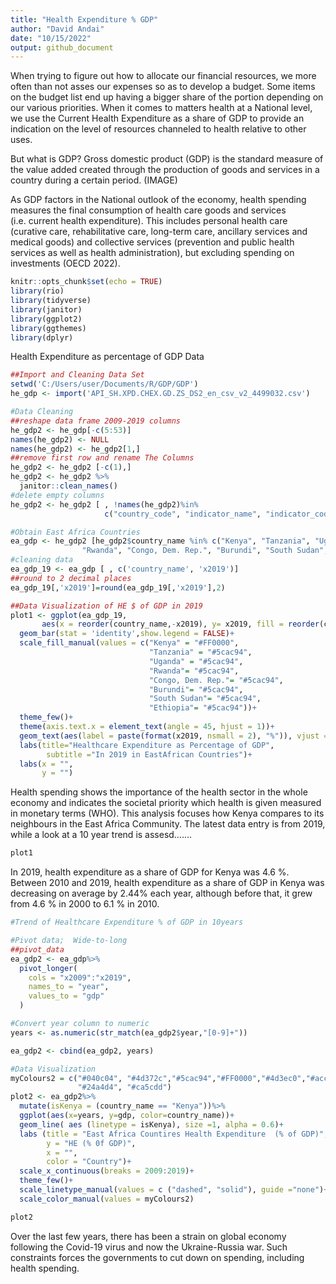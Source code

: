 ```yaml
---
title: "Health Expenditure % GDP"
author: "David Andai"
date: "10/15/2022"
output: github_document
---
```


When trying to figure out how to allocate our financial resources, we more often than not asses our expenses so as to develop a budget. Some items on the budget list end up having a bigger share of the portion depending on our various priorities. 
When it comes to matters health at a National level, we use the Current Health Expenditure as a share of GDP to provide an indication on the level of resources channeled to health relative to other uses.

But what is GDP?
Gross domestic product (GDP) is the standard measure of the value added created through the production of goods and services in a country during a certain period. 
(IMAGE)

As GDP factors in the National outlook of the economy, health spending measures the final consumption of health care goods and services (i.e. current health expenditure). This includes personal health care (curative care, rehabilitative care, long-term care, ancillary services and medical goods) and collective services (prevention and public health services as well as health administration), but excluding spending on investments (OECD 2022).

```r
knitr::opts_chunk$set(echo = TRUE)
library(rio)
library(tidyverse)
library(janitor)
library(ggplot2)
library(ggthemes)
library(dplyr)
```

Health Expenditure as percentage of GDP Data
```r
##Import and Cleaning Data Set
setwd('C:/Users/user/Documents/R/GDP/GDP')
he_gdp <- import('API_SH.XPD.CHEX.GD.ZS_DS2_en_csv_v2_4499032.csv')

#Data Cleaning
##reshape data frame 2009-2019 columns
he_gdp2 <- he_gdp[-c(5:53)]
names(he_gdp2) <- NULL
names(he_gdp2) <- he_gdp2[1,]
##remove first row and rename The Columns
he_gdp2 <- he_gdp2 [-c(1),]
he_gdp2 <- he_gdp2 %>%
  janitor::clean_names()
#delete empty columns
he_gdp2 <- he_gdp2 [ , !names(he_gdp2)%in%
                     c("country_code", "indicator_name", "indicator_code", "na", "x2020", "x2021")]

```


```r
#Obtain East Africa Countries
ea_gdp <- he_gdp2 [he_gdp2$country_name %in% c("Kenya", "Tanzania", "Uganda",
                "Rwanda", "Congo, Dem. Rep.", "Burundi", "South Sudan", "Ethiopia"),]
#cleaning data
ea_gdp_19 <- ea_gdp [ , c('country_name', 'x2019')]
##round to 2 decimal places
ea_gdp_19[,'x2019']=round(ea_gdp_19[,'x2019'],2)
```

```r
##Data Visualization of HE $ of GDP in 2019
plot1 <- ggplot(ea_gdp_19,
       aes(x = reorder(country_name,-x2019), y= x2019, fill = reorder(country_name,-x2019)))+
  geom_bar(stat = 'identity',show.legend = FALSE)+
  scale_fill_manual(values = c("Kenya" = "#FF0000",
                               "Tanzania" = "#5cac94",
                               "Uganda" = "#5cac94",
                               "Rwanda"= "#5cac94", 
                               "Congo, Dem. Rep."= "#5cac94", 
                               "Burundi"= "#5cac94",
                               "South Sudan"= "#5cac94",
                               "Ethiopia"= "#5cac94"))+
  theme_few()+
  theme(axis.text.x = element_text(angle = 45, hjust = 1))+
  geom_text(aes(label = paste(format(x2019, nsmall = 2), "%")), vjust = -0.2)+
  labs(title="Healthcare Expenditure as Percentage of GDP", 
        subtitle ="In 2019 in EastAfrican Countries")+
  labs(x = "",
       y = "")
```
Health spending shows the importance of the health sector in the whole economy and indicates the societal priority which health is given measured in monetary terms (WHO). This analysis focuses how Kenya compares to its neighbours in the East Africa Community. The latest data entry is from 2019, while a look at a 10 year trend is assesd....... 
```r
plot1
```

In 2019, health expenditure as a share of GDP for Kenya was 4.6 %. Between 2010 and 2019, health expenditure as a share of GDP in Kenya was decreasing on average by 2.44% each year, although before that, it grew from 4.6 % in 2000 to 6.1 % in 2010.

```r
#Trend of Healthcare Expenditure % of GDP in 10years

#Pivot data;  Wide-to-long
##pivot_data
ea_gdp2 <- ea_gdp%>%
  pivot_longer(
    cols = "x2009":"x2019",
    names_to = "year",
    values_to = "gdp"
  )

#Convert year column to numeric
years <- as.numeric(str_match(ea_gdp2$year,"[0-9]+"))

ea_gdp2 <- cbind(ea_gdp2, years)
```

```r
#Data Visualization
myColours2 = c("#040c04", "#4d372c","#5cac94","#FF0000","#4d3ec0","#acc6d8",
               "#24a4d4", "#ca5cdd")
plot2 <- ea_gdp2%>%
  mutate(isKenya = (country_name == "Kenya"))%>%
  ggplot(aes(x=years, y=gdp, color=country_name))+
  geom_line( aes (linetype = isKenya), size =1, alpha = 0.6)+
  labs (title = "East Africa Countires Health Expenditure  (% of GDP)",
        y = "HE (% 0f GDP)",
        x = "",
        color = "Country")+
  scale_x_continuous(breaks = 2009:2019)+
  theme_few()+
  scale_linetype_manual(values = c ("dashed", "solid"), guide ="none")+
  scale_color_manual(values = myColours2)
```

```r
plot2
```
Over the last few years, there has been a strain on global economy following the Covid-19 virus and now the Ukraine-Russia war. Such constraints forces the governments to cut down on spending, including health spending.